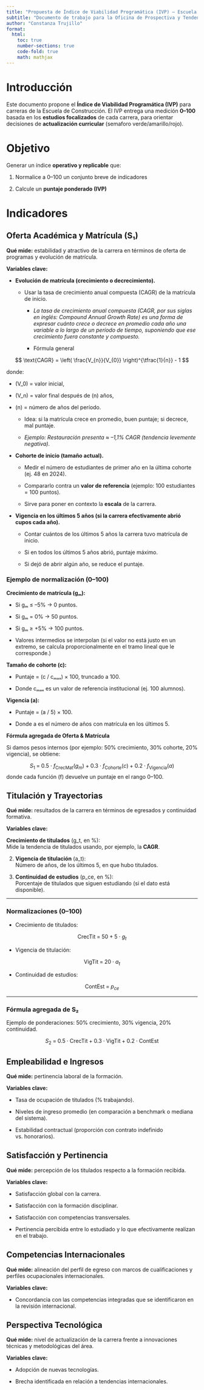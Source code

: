 ---
title: "Propuesta de Índice de Viabilidad Programática (IVP) – Escuela de Construcción"
subtitle: "Documento de trabajo para la Oficina de Prospectiva y Tendencias"
author: "Constanza Trujillo"
format:
  html:
    toc: true
    number-sections: true
    code-fold: true
    math: mathjax
---

# Introducción

Este documento propone el **Índice de Viabilidad Programática (IVP)** para carreras de la Escuela de Construcción. El IVP entrega una medición **0–100** basada en los **estudios focalizados** de cada carrera, para orientar decisiones de **actualización curricular** (semaforo verde/amarillo/rojo).

# Objetivo

Generar un índice **operativo y replicable** que:

1.  Normalice a 0–100 un conjunto breve de indicadores

2.  Calcule un **puntaje ponderado (IVP)**

# Indicadores

## Oferta Académica y Matrícula (S₁)

**Qué mide:** estabilidad y atractivo de la carrera en términos de oferta de programas y evolución de matrícula.

**Variables clave:**

-   **Evolución de matrícula (crecimiento o decrecimiento).**

    -   Usar la tasa de crecimiento anual compuesta (CAGR) de la matrícula de inicio.

        -   *La tasa de crecimiento anual compuesta (CAGR, por sus siglas en inglés: Compound Annual Growth Rate) es una forma de expresar cuánto crece o decrece en promedio cada año una variable a lo largo de un período de tiempo, suponiendo que ese crecimiento fuera constante y compuesto.*

        -   Fórmula general

$$
\text{CAGR} = \left( \frac{V_{n}}{V_{0}} \right)^{\tfrac{1}{n}} - 1
$$

donde:

- \(V_0\) = valor inicial,  
- \(V_n\) = valor final después de \(n\) años,  
- \(n\) = número de años del período.

    -   Idea: si la matrícula crece en promedio, buen puntaje; si decrece, mal puntaje.

    <!-- -->

    -   *Ejemplo: Restauración presenta ≈ –1,1% CAGR (tendencia levemente negativa).*

-   **Cohorte de inicio (tamaño actual).**

    -   Medir el número de estudiantes de primer año en la última cohorte (ej. 48 en 2024).

    -   Compararlo contra un **valor de referencia** (ejemplo: 100 estudiantes = 100 puntos).

    -   Sirve para poner en contexto la **escala** de la carrera.

-   **Vigencia en los últimos 5 años (si la carrera efectivamente abrió cupos cada año).**

    -   Contar cuántos de los últimos 5 años la carrera tuvo matrícula de inicio.

    -   Si en todos los últimos 5 años abrió, puntaje máximo.

    -   Si dejó de abrir algún año, se reduce el puntaje.

### Ejemplo de normalización (0–100)

**Crecimiento de matrícula (gₘ):**

-   Si gₘ ≤ –5% → 0 puntos.

-   Si gₘ = 0% → 50 puntos.

-   Si gₘ ≥ +5% → 100 puntos.

-   Valores intermedios se interpolan (si el valor no está justo en un extremo, se calcula proporcionalmente en el tramo lineal que le corresponde.)

**Tamaño de cohorte (c):**

-   Puntaje = (c / cₘₐₓ) × 100, truncado a 100.

-   Donde cₘₐₓ es un valor de referencia institucional (ej. 100 alumnos).

**Vigencia (a):**

-   Puntaje = (a / 5) × 100.

-   Donde a es el número de años con matrícula en los últimos 5.

**Fórmula agregada de Oferta & Matrícula**

Si damos pesos internos (por ejemplo: 50% crecimiento, 30% cohorte, 20% vigencia), se obtiene:

$$
S_{1} \;=\; 0.5 \cdot f_{\text{CrecMat}}(g_{m})
\;+\; 0.3 \cdot f_{\text{Cohorte}}(c)
\;+\; 0.2 \cdot f_{\text{Vigencia}}(a)
$$ donde cada función (f) devuelve un puntaje en el rango 0–100.

## Titulación y Trayectorias

**Qué mide:** resultados de la carrera en términos de egresados y continuidad formativa.

**Variables clave:**

**Crecimiento de titulados** (g_t, en %):  
   Mide la tendencia de titulados usando, por ejemplo, la **CAGR**.  

2. **Vigencia de titulación** (a_t):  
   Número de años, de los últimos 5, en que hubo titulados.  

3. **Continuidad de estudios** (p_ce, en %):  
   Porcentaje de titulados que siguen estudiando (si el dato está disponible).  

---

### Normalizaciones (0–100)

- Crecimiento de titulados:

$$
\text{CrecTit} \;=\; 50 \;+\; 5 \cdot g_{t}
$$

- Vigencia de titulación:

$$
\text{VigTit} \;=\; 20 \cdot a_{t}
$$

- Continuidad de estudios:

$$
\text{ContEst} \;=\; p_{ce}
$$

---

### Fórmula agregada de S₂

Ejemplo de ponderaciones: 50% crecimiento, 30% vigencia, 20% continuidad.

$$
S_{2} \;=\; 0.5 \cdot \text{CrecTit}
\;+\; 0.3 \cdot \text{VigTit}
\;+\; 0.2 \cdot \text{ContEst}
$$

## Empleabilidad e Ingresos

**Qué mide:** pertinencia laboral de la formación.

**Variables clave:**

-   Tasa de ocupación de titulados (% trabajando).

-   Niveles de ingreso promedio (en comparación a benchmark o mediana del sistema).

-   Estabilidad contractual (proporción con contrato indefinido vs. honorarios).

## Satisfacción y Pertinencia

**Qué mide:** percepción de los titulados respecto a la formación recibida.

**Variables clave:**

-   Satisfacción global con la carrera.

-   Satisfacción con la formación disciplinar.

-   Satisfacción con competencias transversales.

-   Pertinencia percibida entre lo estudiado y lo que efectivamente realizan en el trabajo.

## Competencias Internacionales

**Qué mide:** alineación del perfil de egreso con marcos de cualificaciones y perfiles ocupacionales internacionales.

**Variables clave:**

-   Concordancia con las competencias integradas que se identificaron en la revisión internacional.

## Perspectiva Tecnológica

**Qué mide:** nivel de actualización de la carrera frente a innovaciones técnicas y metodológicas del área.

**Variables clave:**

-   Adopción de nuevas tecnologías.

-   Brecha identificada en relación a tendencias internacionales.
